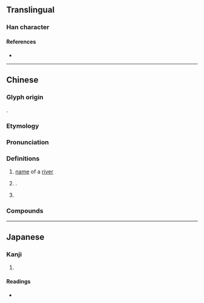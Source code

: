 {{character info/new}}
==Translingual==

===Han character===
{{Han char|rn=85|rad=水|as=11|sn=14|four=|canj=EJDK|ids=⿰氵教 (GHT),⿰氵敎 (J)}}

====References====
* {{Han ref|kx=0645.250|dkj=18132|hdz=31713.050|uh=6F16|ud=28438}}

----

==Chinese==
{{zh-forms}}

===Glyph origin===
{{Han compound|水|alt1=氵|教|c1=s|c2=p|t1=water|ls=psc}}.

===Etymology===
{{rfe|zh}}

===Pronunciation===
{{zh-pron
|m=jiào
|c=gaau3
|cat=pn
}}

===Definitions===
{{zh-hanzi}}

# [[name]] of a [[river]] {{rfgloss|zh}}
# {{n-g|Used in}} {{zh-l|東漖}}.
# {{zh-alt-form|滘|dot=,}} {{n-g|used in {{zh-l|東漖}}, a place name in Guangzhou.}}

===Compounds===
{{zh-der|東漖}}

----

==Japanese==

===Kanji===
{{ja-kanji|grade=|rs=水11}}

# {{defn|lang=ja|sort=水11}}

====Readings====
* {{ja-readings|on=[[こう]] (kō), [[きょう]] (kyō)|kun=}}